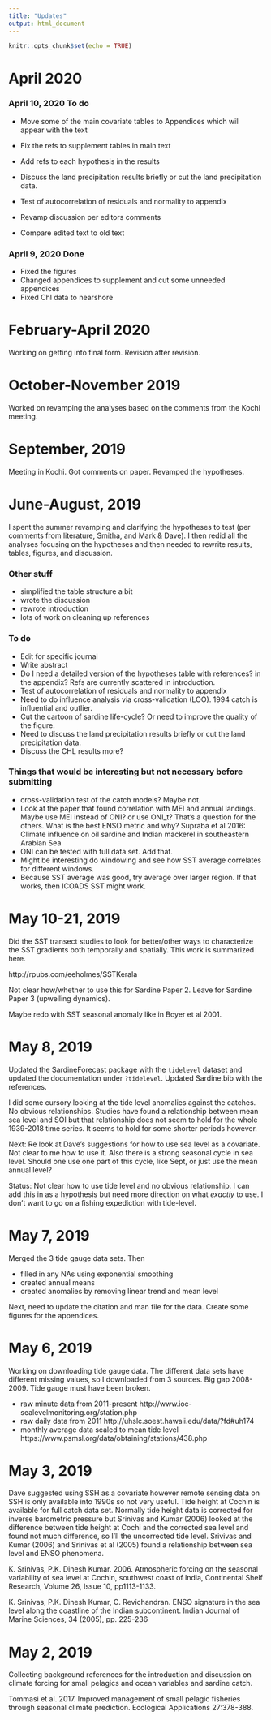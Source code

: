 ```yaml
---
title: "Updates"
output: html_document
---
```


```r
knitr::opts_chunk$set(echo = TRUE)
```

# April 2020

### April 10, 2020 To do

* Move some of the main covariate tables to Appendices which will appear with the text
* Fix the refs to supplement tables in main text
* Add refs to each hypothesis in the results
* Discuss the land precipitation results briefly or cut the land precipitation data.

* Test of autocorrelation of residuals and normality to appendix
* Revamp discussion per editors comments
* Compare edited text to old text

### April 9, 2020 Done

* Fixed the figures
* Changed appendices to supplement and cut some unneeded appendices
* Fixed Chl data to nearshore


# February-April 2020

Working on getting into final form. Revision after revision.

# October-November 2019

Worked on revamping the analyses based on the comments from the Kochi meeting.

# September, 2019

Meeting in Kochi. Got comments on paper. Revamped the hypotheses.

# June-August, 2019

I spent the summer revamping and clarifying the hypotheses to test (per comments from literature, Smitha, and Mark & Dave). I then redid all the analyses focusing on the hypotheses and then needed to rewrite results, tables, figures, and discussion.

### Other stuff

* simplified the table structure a bit
* wrote the discussion
* rewrote introduction
* lots of work on cleaning up references

### To do

* Edit for specific journal
* Write abstract
* Do I need a detailed version of the hypotheses table with references? in the appendix? Refs are currently scattered in introduction.
* Test of autocorrelation of residuals and normality to appendix
* Need to do influence analysis via cross-validation (LOO).  1994 catch is influential and outlier.
* Cut the cartoon of sardine life-cycle? Or need to improve the quality of the figure.
* Need to discuss the land precipitation results briefly or cut the land precipitation data. 
* Discuss the CHL results more?

### Things that would be interesting but not necessary before submitting

* cross-validation test of the catch models? Maybe not.
* Look at the paper that found correlation with MEI and annual landings. Maybe use MEI instead of ONI? or use ONI_t? That's a question for the others. What is the best ENSO metric and why? Supraba et al 2016: Climate influence on oil sardine and Indian mackerel in southeastern Arabian Sea
* ONI can be tested with full data set.  Add that.
* Might be interesting do windowing and see how SST average correlates for different windows.
* Because SST average was good, try average over larger region.  If that works, then ICOADS SST might work.

# May 10-21, 2019

Did the SST transect studies to look for better/other ways to characterize the SST gradients both temporally and spatially. This work is summarized here.

http://rpubs.com/eeholmes/SSTKerala

Not clear how/whether to use this for Sardine Paper 2. Leave for Sardine Paper 3 (upwelling dynamics).

Maybe redo with SST seasonal anomaly like in Boyer et al 2001.

# May 8, 2019

Updated the SardineForecast package with the `tidelevel` dataset and updated the documentation under `?tidelevel`. Updated Sardine.bib with the references.

I did some cursory looking at the tide level anomalies against the catches. No obvious relationships. Studies have found a relationship between mean sea level and SOI but that relationship does not seem to hold for the whole 1939-2018 time series. It seems to hold for some shorter periods however.

Next: Re look at Dave's suggestions for how to use sea level as a covariate. Not clear to me how to use it. Also there is a strong seasonal cycle in sea level. Should one use one part of this cycle, like Sept, or just use the mean annual level?

Status: Not clear how to use tide level and no obvious relationship. I can add this in as a hypothesis but need more direction on what *exactly* to use. I don't want to go on a fishing expediction with tide-level.

# May 7, 2019

Merged the 3 tide gauge data sets. Then 

* filled in any NAs using exponential smoothing
* created annual means
* created anomalies by removing linear trend and mean level

Next, need to update the citation and man file for the data. Create some figures for the appendices.

# May 6, 2019

Working on downloading tide gauge data. The different data sets have different missing values, so I downloaded from 3 sources. Big gap 2008-2009. Tide gauge must have been broken.

* raw minute data from 2011-present http://www.ioc-sealevelmonitoring.org/station.php
* raw daily data from 2011 http://uhslc.soest.hawaii.edu/data/?fd#uh174
* monthly average data scaled to mean tide level https://www.psmsl.org/data/obtaining/stations/438.php

# May 3, 2019

Dave suggested using SSH as a covariate however remote sensing data on SSH is only available into 1990s so not very useful.  Tide height at Cochin is available for full catch data set. Normally tide height data is corrected for inverse barometric pressure but Srinivas and Kumar (2006) looked at the difference between tide height at Cochi and the corrected sea level and found not much difference, so I'll the uncorrected tide level. Srivivas and Kumar (2006) and Srinivas et al (2005) found a relationship between sea level and ENSO phenomena.

K. Srinivas, P.K. Dinesh Kumar. 2006. Atmospheric forcing on the seasonal variability of sea level at Cochin, southwest coast of India, Continental Shelf Research, Volume 26, Issue 10, pp1113-1133.

K. Srinivas, P.K. Dinesh Kumar, C. Revichandran. ENSO signature in the sea level along the coastline of the Indian subcontinent. Indian Journal of Marine Sciences, 34 (2005), pp. 225-236
 
# May 2, 2019

Collecting background references for the introduction and discussion on climate forcing for small pelagics and ocean variables and sardine catch.

Tommasi et al. 2017. Improved management of small pelagic fisheries through seasonal climate prediction. Ecological Applications 27:378-388.
